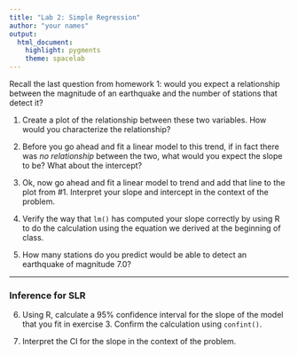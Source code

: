 ```yaml
---
title: "Lab 2: Simple Regression"
author: "your names"
output: 
  html_document: 
    highlight: pygments
    theme: spacelab
---
```


Recall the last question from homework 1: would you expect a relationship between 
the magnitude of an earthquake and the number of stations that detect it?

1. Create a plot of the relationship between these two variables.  How would you 
characterize the relationship?

2. Before you go ahead and fit a linear model to this trend, if in fact there 
was *no relationship* between the two, what would you expect the slope to be?
What about the intercept?

3. Ok, now go ahead and fit a linear model to trend and add that line to the plot
from #1. Interpret your slope and intercept in the context of the problem.

4. Verify the way that `lm()` has computed your slope correctly by using R
to do the calculation using the equation we derived at the beginning of class.

5. How many stations do you predict would be able to detect an earthquake of 
magnitude 7.0?

* * *

### Inference for SLR

6. Using R, calculate a 95% confidence interval for the slope of the model that you 
fit in exercise 3.  Confirm the calculation using `confint()`.

7. Interpret the CI for the slope in the context of the problem.
